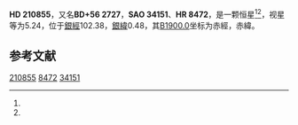 {{Starbox begin
| name = HD 210855
}}
{{Starbox observe
| epoch = [[J2000.0|J2000.0]]
| constell = {{星座名待查}}<ref name=SIMBAD>{{cite web
 | url=http://simbad.u-strasbg.fr/simbad/sim-id?Ident=HR+8472
 | title =Pulsating variable Star
 | publisher=Centre de Données astronomiques de Strasbourg
 | work=SIMBAD
 | accessdate=2012-07-13}}</ref><ref name=DATA>{{cite web
 | url=http://vizier.u-strasbg.fr/viz-bin/VizieR-5?-out.add=.&-source=5050&-corr=PK=HR&-out.max=9999&HR=8472
 | title=VizieR Detailed Page
 | accessdate=2012-07-13
 | archive-date=2016-03-05
 | archive-url=https://web.archive.org/web/20160305015809/http://vizier.u-strasbg.fr/viz-bin/VizieR-5?-out.add=.&-source=5050&-corr=PK=HR&-out.max=9999&HR=8472
 | dead-url=no
 }}</ref>
| 星官 = 
| ra = {{RA|22|11|48.8}}<ref name=SIMBAD /><ref name=DATA />
| dec = {{DEC|+56|50|22}}<ref name=SIMBAD /><ref name=DATA />
| appmag_v = 5.24<ref name=SIMBAD /><ref name=DATA />
}}
{{Starbox character
| class = F8V<ref name=SIMBAD /><ref name=DATA />
| b-v = 0.51<ref name=SIMBAD /><ref name=DATA />
| u-b = 0.06<ref name=SIMBAD /><ref name=DATA />
| r-i = <ref name=SIMBAD /><ref name=DATA />
| variable = 
}}
{{Starbox astrometry
| radial_v = 0.06
| prop_mo_ra = -19
| parallax = 0.024
| p_error = 
}}
{{Starbox catalog
| names =BD+56 2727，[[SAO星表|SAO]] 34151，[[HD星表|HD]] 210855，[[HR星表|HR]] 8472}}
{{Starbox reference |Simbad=HR+8472}}
{{Starbox end}}

'''HD 210855'''，又名'''BD+56 2727'''，'''SAO 34151'''、'''HR 8472'''，是一颗恒星<ref name=SIMBAD /><ref name=DATA />，视星等为5.24，位于[[銀道座標系|銀經]]102.38，[[銀道座標系|銀緯]]0.48，其[[B1900.0|B1900.0]]坐标为赤經{{RA|22|8|11.9}}，赤緯{{DEC|+56|0.48|31}}。

== 参考文献 ==
{{reflist}}

{{star-stub}}

[[Category:HD和HDE天體|210855]]
[[Category:HR天體|8472]]
[[Category:SAO天體|34151]]